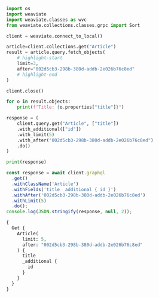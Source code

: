 
<Tabs groupId="languages">
<TabItem value="py4" label="Python (v4)">

```py
import os
import weaviate
import weaviate.classes as wvc
from weaviate.collections.classes.grpc import Sort

client = weaviate.connect_to_local()

article=client.collections.get("Article")
result = article.query.fetch_objects(
    # highlight-start
    limit=3,
    after="002d5cb3-298b-380d-addb-2e026b76c8ed"
    # highlight-end
)

client.close()

for o in result.objects:
    print(f"Title: {o.properties["title"]}")
```

</TabItem>
<TabItem value="py3" label="Python (v3)">

```py
response = (
    client.query.get("Article", ["title"])
    .with_additional(["id"])
    .with_limit(5)
    .with_after("002d5cb3-298b-380d-addb-2e026b76c8ed")
    .do()
)

print(response)
```

</TabItem>
<TabItem value="js" label="JavaScript/TypeScript">

```js
const response = await client.graphql
  .get()
  .withClassName('Article')
  .withFields('title _additional { id }')
  .withAfter('002d5cb3-298b-380d-addb-2e026b76c8ed')
  .withLimit(5)
  .do();
console.log(JSON.stringify(response, null, 2));
```

</TabItem>
<TabItem value="graphql" label="GraphQL">

```graphql
{
  Get {
    Article(
      limit: 5,
      after: "002d5cb3-298b-380d-addb-2e026b76c8ed"
    ) {
      title
      _additional {
        id
      }
    }
  }
}
```

</TabItem>
</Tabs>
